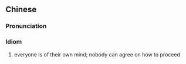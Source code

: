 {{also|各怀一心}}
==Chinese==
{{zh-forms|s=各怀一心}}

===Pronunciation===
{{zh-pron
|m=gè huái 一xīn
|cat=id
}}

===Idiom===
{{zh-idiom}}

# everyone is of their own mind; nobody can agree on how to proceed
